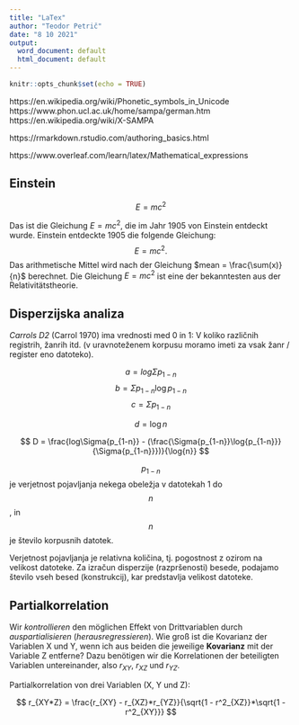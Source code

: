 ```yaml
---
title: "LaTex"
author: "Teodor Petrič"
date: "8 10 2021"
output:
  word_document: default
  html_document: default
---
```


```r
knitr::opts_chunk$set(echo = TRUE)
```

https://en.wikipedia.org/wiki/Phonetic_symbols_in_Unicode
https://www.phon.ucl.ac.uk/home/sampa/german.htm
https://en.wikipedia.org/wiki/X-SAMPA

https://rmarkdown.rstudio.com/authoring_basics.html

https://www.overleaf.com/learn/latex/Mathematical_expressions

## Einstein

$$E=mc^2$$

Das ist die Gleichung $E=mc^2$, die im Jahr 1905 von Einstein entdeckt wurde. Einstein entdeckte 1905 die folgende Gleichung: $$E=mc^2.$$ Das arithmetische Mittel wird nach der Gleichung $mean = \frac{\sum(x)}{n}$ berechnet. Die Gleichung $E=mc^2$ ist eine der bekanntesten aus der Relativitätstheorie.


## Disperzijska analiza

*Carrols D2* (Carrol 1970) ima vrednosti med 0 in 1: V koliko različnih registrih, žanrih itd. (v uravnoteženem korpusu moramo imeti za vsak žanr / register eno datoteko).

$$a = log\Sigma{p_{1-n}}$$ 
$$b = \Sigma{p_{1-n}}\log{p_{1-n}}$$
$$c = \Sigma{p_{1-n}}$$

$$d = \log{n}$$

$$
D = \frac{log\Sigma{p_{1-n}} - (\frac{\Sigma{p_{1-n}}\log{p_{1-n}}}{\Sigma{p_{1-n}}})}{\log{n}}
$$

$$p_{1-n}$$ je verjetnost pojavljanja nekega obeležja v datotekah 1 do $$n$$, in $$n$$ je število korpusnih datotek.

Verjetnost pojavljanja je relativna količina, tj. pogostnost z ozirom na velikost datoteke. Za izračun disperzije (razpršenosti) besede, podajamo število vseh besed (konstrukcij), kar predstavlja velikost datoteke.


## Partialkorrelation

Wir *kontrollieren* den möglichen Effekt von Drittvariablen durch *auspartialisieren* (*herausregressieren*). Wie groß ist die Kovarianz der Variablen X und Y, wenn ich aus beiden die jeweilige **Kovarianz** mit der Variable Z entferne? Dazu benötigen wir die Korrelationen der beteiligten Variablen untereinander, also $r_{XY}$, $r_{XZ}$ und $r_{YZ}$.

Partialkorrelation von drei Variablen (X, Y und Z):

$$
r_{XY*Z} = \frac{r_{XY} - r_{XZ}*r_{YZ}}{\sqrt{1 - r^2_{XZ}}*\sqrt{1 - r^2_{XY}}}
$$

